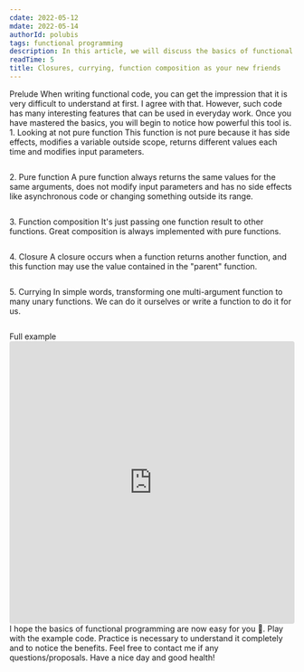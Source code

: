 ```yaml
---
cdate: 2022-05-12
mdate: 2022-05-14
authorId: polubis
tags: functional programming
description: In this article, we will discuss the basics of functional programming. You will learn what is pure function, composition, the currying technique and the closure mechanism.
readTime: 5
title: Closures, currying, function composition as your new friends
---
```


<Section>
  <XL>Prelude</XL>
  <M>
    When writing functional code, you can get the impression that it is very
    difficult to understand at first. I agree with that.
  </M>
  <M>
    However, such code has many interesting features that can be used in
    everyday work. Once you have mastered the basics, you will begin to notice
    how powerful this tool is.
  </M>
</Section>

<Section>
  <XL>1. Looking at not pure function</XL>
  <M>
    This function is not pure because it has side effects, modifies a variable
    outside scope, returns different values ​​each time and modifies input
    parameters.
  </M>
  <Code description="Not a pure function">
    <deckgo-highlight-code src="https://raw.githubusercontent.com/polubis/Closures-currying-function-composition-as-your-new-friends/main/src/snippets/notPureFunction.ts"></deckgo-highlight-code>
  </Code>
</Section>

<Section>
  <XL>2. Pure function</XL>
  <M>
    A pure function always returns the same values ​​for the same arguments,
    does not modify input parameters and has no side effects like asynchronous
    code or changing something outside its range.
  </M>
  <Code description="Easier life with pure function">
    <deckgo-highlight-code src="https://raw.githubusercontent.com/polubis/Closures-currying-function-composition-as-your-new-friends/main/src/snippets/pureFunction.ts"></deckgo-highlight-code>
  </Code>
</Section>

<Section>
  <XL>3. Function composition</XL>
  <M>
    It's just passing one function result to other functions. Great composition
    is always implemented with pure functions.
  </M>
  <Code description="Create functionalities and read them like a book">
    <deckgo-highlight-code src="https://raw.githubusercontent.com/polubis/Closures-currying-function-composition-as-your-new-friends/main/src/snippets/composition.ts"></deckgo-highlight-code>
  </Code>
</Section>

<Section>
  <XL>4. Closure</XL>
  <M>
    A closure occurs when a function returns another function, and this function
    may use the value contained in the "parent" function.
  </M>
  <Code
    description={`"I will remember your value and will not let anyone else read it" - Mr Closure`}
  >
    <deckgo-highlight-code src="https://raw.githubusercontent.com/polubis/Closures-currying-function-composition-as-your-new-friends/main/src/snippets/closure.ts"></deckgo-highlight-code>
  </Code>
</Section>

<Section>
  <XL>5. Currying</XL>
  <M>
    In simple words, transforming one multi-argument function to many unary
    functions. We can do it ourselves or write a function to do it for us.
  </M>
  <Code description="From fn(a,b) to fn(a)(b)">
    <deckgo-highlight-code src="https://raw.githubusercontent.com/polubis/Closures-currying-function-composition-as-your-new-friends/main/src/snippets/currying.ts"></deckgo-highlight-code>
  </Code>
</Section>

<Section>
  <XL>Full example</XL>
  <iframe
    src="https://codesandbox.io/embed/beautiful-cannon-v4kdzk?fontsize=14&hidenavigation=1&theme=dark"
    style="width:100%; height:500px; border:0; border-radius: 4px; overflow:hidden;"
    title="beautiful-cannon-v4kdzk"
    allow="accelerometer; ambient-light-sensor; camera; encrypted-media; geolocation; gyroscope; hid; microphone; midi; payment; usb; vr; xr-spatial-tracking"
    sandbox="allow-forms allow-modals allow-popups allow-presentation allow-same-origin allow-scripts"
  ></iframe>
</Section>

<Summary>
  <M>I hope the basics of functional programming are now easy for you 🙂.</M>
  <M>
    Play with the example code. Practice is necessary to understand it
    completely and to notice the benefits.
  </M>
  <M>
    Feel free to contact me if any questions/proposals. Have a nice day and good
    health!
  </M>
</Summary>

